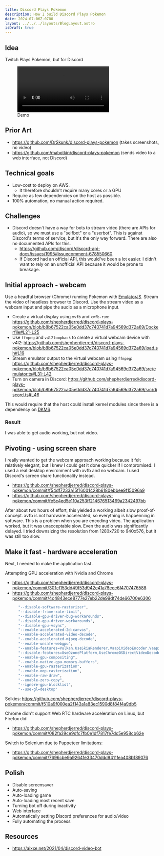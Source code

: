 ```yaml
---
title: Discord Plays Pokemon
description: How I build Discord Plays Pokemon
date: 2024-07-06Z-0700
layout: ../../../layouts/BlogLayout.astro
isDraft: true
---
```



## Idea

Twitch Plays Pokemon, but for Discord

<figure>
  <video controls>
    <source src={demo} type="video/mp4" />
  </video>
  <figcaption>Demo</figcaption>
</figure>

## Prior Art

- https://github.com/DrSkunk/discord-plays-pokemon (takes screenshots, no video)
- https://github.com/mabotkin/discord-plays-pokemon (sends video to a web interface, not Discord)

## Technical goals

- Low-cost to deploy on AWS.
  - It therefore shouldn't require many cores or a GPU
- Require as few dependencies on the host as possible.
- 100% automation, no manual action required.

## Challenges

- Discord doesn't have a way for bots to stream video (there are APIs for audio), so we must use a "selfbot" or a "userbot". This is against Discord's terms of service, but it's the only way forward. There are also no documented APIs for this.
  - https://github.com/discord/discord-api-docs/issues/1995#issuecomment-678550660
  - If Discord had an official API, this would've been a lot easier. I didn't want to rely on an unofficial API because it would be prone to breakage.

## Initial approach - webcam

Use a headful browser (Chrome) running Pokemon with [EmulatorJS](https://emulatorjs.org/). Stream the video of headless browser to Discord. Use the stream video as a webcam input and pipe the audio as a microphone input.

- Create a virtual display using `xvfb` and `xvfb-run`: https://github.com/shepherdjerred/discord-plays-pokemon/blob/b8b67522ca05e0dd37c740741d7a94569d372a69/Dockerfile#L21-L25
- Use `ffmpeg` and `v4l2loopback` to create a virtual webcam device with v4l2: https://github.com/shepherdjerred/discord-plays-pokemon/blob/b8b67522ca05e0dd37c740741d7a94569d372a69/load.sh#L16
- Stream emulator output to the virtual webcam using `ffmpeg`: https://github.com/shepherdjerred/discord-plays-pokemon/blob/b8b67522ca05e0dd37c740741d7a94569d372a69/src/emulator.ts#L31-L42
- Turn on camera in Discord: https://github.com/shepherdjerred/discord-plays-pokemon/blob/b8b67522ca05e0dd37c740741d7a94569d372a69/src/discord.ts#L46

This would require that the host could install kernel modules since there is a dependency on [DKMS](https://en.wikipedia.org/wiki/Dynamic_Kernel_Module_Support).

### Result

I was able to get audio working, but not video.

## Pivoting - using screen share

I really wanted to get the webcam approach working because it felt relatively elegant, but I knew I could get it done quicker if I compromised. I used a real desktop environment with xvfb and no webcam. I used Discord's screen share functionality instead.

- https://github.com/shepherdjerred/discord-plays-pokemon/commit/f54df7233a15f16001428b6180ebbee9f15096a9
- https://github.com/shepherdjerred/discord-plays-pokemon/commit/fe5c4ed5e110a253ff214676513469a2342497bb

After about two hours of effort, this yielded a working albeit slow proof-of-concept. xvfb is not hardware accelerated, so everything is happenning in software. This is a problem when you are encoding video. The application worked, but it was unacceptable slow. Even the audio was significantly delayed. I tried downsizing the resolution from 1280x720 to 640x576, but it was still too slow.

## Make it fast - hardware acceleration

Next, I needed to make the application fast.

Attempting GPU acceleration with Nvidia and Chrome

- https://github.com/shepherdjerred/discord-plays-pokemon/commit/301cf153dd49f53d942e41a78eee6f4707476588
- https://github.com/shepherdjerred/discord-plays-pokemon/commit/4c4843ece8777e27eb22de99df74de66700e6306

```bash
      "--disable-software-rasterizer",
      "--disable-frame-rate-limit",
      "--disable-gpu-driver-bug-workarounds",
      "--disable-gpu-driver-workarounds",
      "--disable-gpu-vsync",
      "--enable-accelerated-2d-canvas",
      "--enable-accelerated-video-decode",
      "--enable-accelerated-mjpeg-decode",
      "--enable-unsafe-webgpu",
      "--enable-features=Vulkan,UseSkiaRenderer,VaapiVideoEncoder,VaapiVideoDecoder,CanvasOopRasterization",
      "--disable-features=UseOzonePlatform,UseChromeOSDirectVideoDecoder",
      "--enable-gpu-compositing",
      "--enable-native-gpu-memory-buffers",
      "--enable-gpu-rasterization",
      "--enable-oop-rasterization",
      "--enable-raw-draw",
      "--enable-zero-copy",
      "--ignore-gpu-blocklist",
      "--use-gl=desktop"
```

Selkies: https://github.com/shepherdjerred/discord-plays-pokemon/commit/f510a9f000ea2f143a1a83ec1590d8f84f4a9db5

Chrome didn't support Web RTC hardware acceleration on Linux, but Firefox did

- https://github.com/shepherdjerred/discord-plays-pokemon/commit/082fa39ce9dfc7fb0e1df7817fe7dc5e958cb62e

Switch to Selenium due to Puppeteer limitations:

- https://github.com/shepherdjerred/discord-plays-pokemon/commit/7696cbe9a92641e33470ddd8411fea408b189076

## Polish

- Disable screensaver
- Auto-saving
- Auto-loading game
- Auto-loading most recent save
- Turning bot off during inactivity
- Web interface
- Automatically setting Discord preferences for audio/video
- Fully automating the process

## Resources

- https://aixxe.net/2021/04/discord-video-bot
